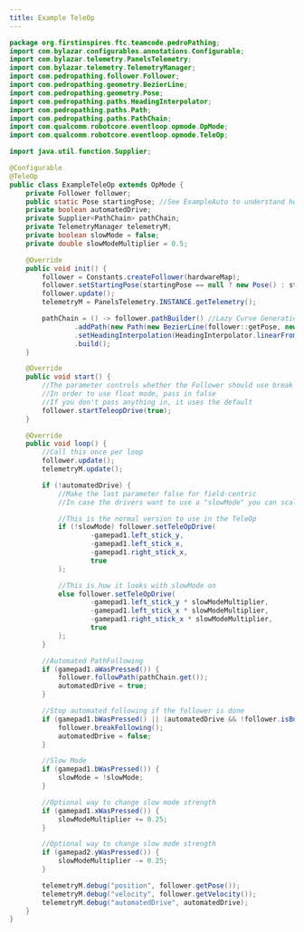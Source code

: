 ```yaml
---
title: Example TeleOp
---
```


```java
package org.firstinspires.ftc.teamcode.pedroPathing;
import com.bylazar.configurables.annotations.Configurable;
import com.bylazar.telemetry.PanelsTelemetry;
import com.bylazar.telemetry.TelemetryManager;
import com.pedropathing.follower.Follower;
import com.pedropathing.geometry.BezierLine;
import com.pedropathing.geometry.Pose;
import com.pedropathing.paths.HeadingInterpolator;
import com.pedropathing.paths.Path;
import com.pedropathing.paths.PathChain;
import com.qualcomm.robotcore.eventloop.opmode.OpMode;
import com.qualcomm.robotcore.eventloop.opmode.TeleOp;

import java.util.function.Supplier;

@Configurable
@TeleOp
public class ExampleTeleOp extends OpMode {
    private Follower follower;
    public static Pose startingPose; //See ExampleAuto to understand how to use this
    private boolean automatedDrive;
    private Supplier<PathChain> pathChain;
    private TelemetryManager telemetryM;
    private boolean slowMode = false;
    private double slowModeMultiplier = 0.5;

    @Override
    public void init() {
        follower = Constants.createFollower(hardwareMap);
        follower.setStartingPose(startingPose == null ? new Pose() : startingPose);
        follower.update();
        telemetryM = PanelsTelemetry.INSTANCE.getTelemetry();

        pathChain = () -> follower.pathBuilder() //Lazy Curve Generation
                .addPath(new Path(new BezierLine(follower::getPose, new Pose(45, 98))))
                .setHeadingInterpolation(HeadingInterpolator.linearFromPoint(follower::getHeading, Math.toRadians(45), 0.8))
                .build();
    }

    @Override
    public void start() {
        //The parameter controls whether the Follower should use break mode on the motors (using it is recommended).
        //In order to use float mode, pass in false
        //If you don't pass anything in, it uses the default
        follower.startTeleopDrive(true);
    }

    @Override
    public void loop() {
        //Call this once per loop
        follower.update();
        telemetryM.update();

        if (!automatedDrive) {
            //Make the last parameter false for field-centric
            //In case the drivers want to use a "slowMode" you can scale the vectors

            //This is the normal version to use in the TeleOp
            if (!slowMode) follower.setTeleOpDrive(
                    -gamepad1.left_stick_y,
                    -gamepad1.left_stick_x,
                    -gamepad1.right_stick_x,
                    true
            );

            //This is how it looks with slowMode on
            else follower.setTeleOpDrive(
                    -gamepad1.left_stick_y * slowModeMultiplier,
                    -gamepad1.left_stick_x * slowModeMultiplier,
                    -gamepad1.right_stick_x * slowModeMultiplier,
                    true
            );
        }

        //Automated PathFollowing
        if (gamepad1.aWasPressed()) {
            follower.followPath(pathChain.get());
            automatedDrive = true;
        }

        //Stop automated following if the follower is done
        if (gamepad1.bWasPressed() || (automatedDrive && !follower.isBusy())) {
            follower.breakFollowing();
            automatedDrive = false;
        }

        //Slow Mode
        if (gamepad1.bWasPressed()) {
            slowMode = !slowMode;
        }

        //Optional way to change slow mode strength
        if (gamepad1.xWasPressed()) {
            slowModeMultiplier += 0.25;
        }

        //Optional way to change slow mode strength
        if (gamepad2.yWasPressed()) {
            slowModeMultiplier -= 0.25;
        }

        telemetryM.debug("position", follower.getPose());
        telemetryM.debug("velocity", follower.getVelocity());
        telemetryM.debug("automatedDrive", automatedDrive);
    }
}
```
